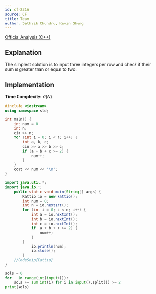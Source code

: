 ```yaml
---
id: cf-231A
source: CF
title: Team
author: Sathvik Chundru, Kevin Sheng
---
```


[Official Analysis (C++)](https://codeforces.com/blog/entry/5486)

## Explanation

The simplest solution is to input three integers per row and check 
if their sum is greater than or equal to two.

## Implementation

**Time Complexity:** $\mathcal{O}(N)$

<LanguageSection>

<CPPSection>

```cpp
#include <iostream>
using namespace std;

int main() {
	int num = 0;
	int n;
	cin >> n;
	for (int i = 0; i < n; i++) {
		int a, b, c; 
		cin >> a >> b >> c;
		if (a + b + c >= 2) {
			num++;
		}
	}
	cout << num << '\n';
}
```

</CPPSection>
	
<JavaSection>

```java
import java.util.*;
import java.io.*;
	public static void main(String[] args) {
		Kattio io = new Kattio();
		int num = 0;
		int n = io.nextInt();
		for (int i = 0; i < n; i++) {
			int a = io.nextInt();
			int b = io.nextInt();
			int c = io.nextInt();
			if (a + b + c >= 2) {
				num++;
			}
		}
     		io.println(num);
        	io.close();
    	}
	//CodeSnip{Kattio}
}
```

</JavaSection>

<PySection>

```py
sols = 0
for _ in range(int(input())):
	sols += sum(int(i) for i in input().split()) >= 2
print(sols)
```

</PySection>

</LanguageSection>
